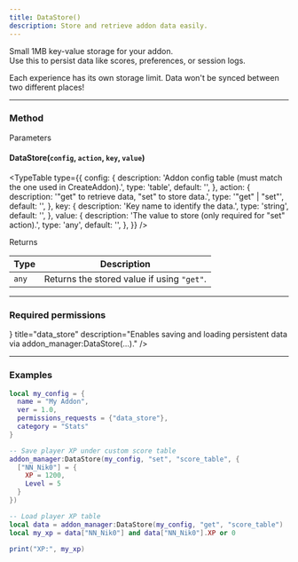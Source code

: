 ```yaml
---
title: DataStore()
description: Store and retrieve addon data easily.
---
```


Small 1MB key-value storage for your addon.  
Use this to persist data like scores, preferences, or session logs.

<Callout type="warn">Each experience has its own storage limit. Data won't be synced between two different places!</Callout>

---

### Method

Parameters

#### DataStore(``config``, ``action``, ``key``, ``value``)

<TypeTable
  type={{
    config: {
      description: 'Addon config table (must match the one used in CreateAddon).',
      type: 'table',
      default: '',
    },
    action: {
      description: '"get" to retrieve data, "set" to store data.',
      type: '"get" | "set"',
      default: '',
    },
    key: {
      description: 'Key name to identify the data.',
      type: 'string',
      default: '',
    },
    value: {
      description: 'The value to store (only required for "set" action).',
      type: 'any',
      default: '',
    },
  }}
/>

Returns

| Type   | Description                          |
|--------|--------------------------------------|
| `any`  | Returns the stored value if using `"get"`. |

---

### Required permissions

<Cards>
  <Card icon={<DatabaseZap />} title="data_store" description="Enables saving and loading persistent data via addon_manager:DataStore(...)." />
</Cards>

---

### Examples

```lua title="Set data"
local my_config = {
  name = "My Addon",
  ver = 1.0,
  permissions_requests = {"data_store"},
  category = "Stats"
}

-- Save player XP under custom score table
addon_manager:DataStore(my_config, "set", "score_table", {
  ["NN_Nik0"] = {
    XP = 1200,
    Level = 5
  }
})

-- Load player XP table
local data = addon_manager:DataStore(my_config, "get", "score_table")
local my_xp = data["NN_Nik0"] and data["NN_Nik0"].XP or 0

print("XP:", my_xp)
```
